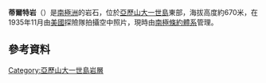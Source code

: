 {{coord|70|27|S|68|44|W|display=title}}

'''蒂爾特岩'''（{{lang-en|Tilt Rock}}）是[[南極洲|南極洲]]的岩石，位於[[亞歷山大一世島|亞歷山大一世島]]東部，海拔高度約670米，在1935年11月由[[美國|美國]]探險隊拍攝空中照片，現時由[[南極條約體系|南極條約體系]]管理。

==參考資料==
{{usgs-gazetteer}}

{{DEFAULTSORT:Tilt Rock}}
[[Category:亞歷山大一世島岩層|Category:亞歷山大一世島岩層]]


{{AlexanderIsland-geo-stub}}